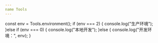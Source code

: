 ```yaml
---
name Tools
---
```



const env = Tools.environment();
if (env === 2) {
  console.log("生产环境");
}else if (env === 0) {
  console.log("本地开发");
}else {
  console.log("开发环境：", env);
}